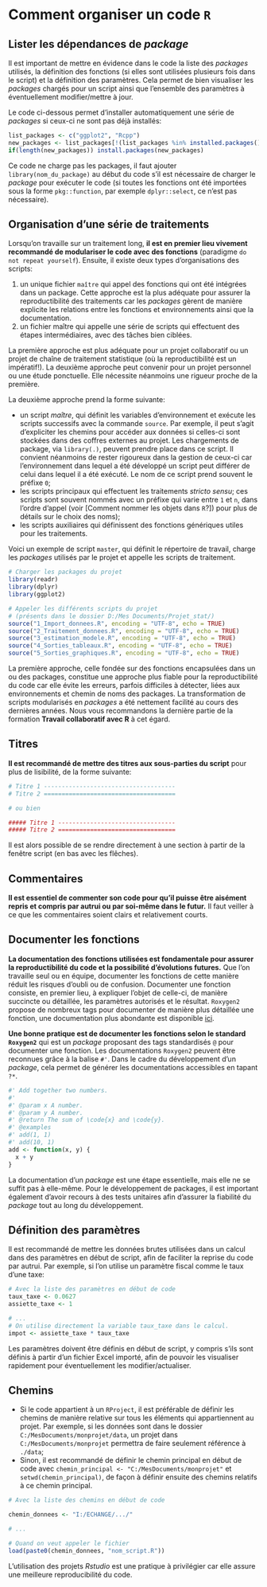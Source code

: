 # Comment organiser un code `R`

## Lister les dépendances de *package*

Il est important de mettre en évidence dans le code la liste des *packages* utilisés, la définition des fonctions (si elles sont utilisées plusieurs fois dans le script) et la définition des paramètres. Cela permet de bien visualiser les *packages* chargés pour un script ainsi que l'ensemble des paramètres à éventuellement modifier/mettre à jour. 

Le code ci-dessous permet d'installer automatiquement une série de *packages* si ceux-ci ne sont pas déjà installés:

```r
list_packages <- c("ggplot2", "Rcpp")
new_packages <- list_packages[!(list_packages %in% installed.packages()[,"Package"])]
if(length(new_packages)) install.packages(new_packages)
```

Ce code ne charge pas les packages, il faut ajouter `library(nom_du_package)` au début du code s'il est nécessaire de charger le *package* pour exécuter le code (si toutes les fonctions ont été importées sous la forme `pkg::function`, par exemple `dplyr::select`, ce n'est pas nécessaire).

## Organisation d'une série de traitements

Lorsqu'on travaille sur un traitement long, **il est en premier lieu vivement recommandé de modulariser le code avec des fonctions** (paradigme `do not repeat yourself`). Ensuite, il existe deux types d'organisations des scripts:

1. un unique fichier `maître` qui appel des fonctions qui ont été intégrées dans un package. Cette approche est la plus adéquate pour assurer la reproductibilité des traitements car les *packages* gèrent de manière explicite les relations entre les fonctions et environnements ainsi que la documentation. 
2. un fichier maître qui appelle une série de scripts qui effectuent des étapes intermédiaires, avec des tâches bien ciblées.

La première approche est plus adéquate pour un projet collaboratif ou un projet de chaîne de traitement statistique (où la reproductibilité est un impératif!). La deuxième approche peut convenir pour un projet personnel ou une étude ponctuelle. Elle nécessite néanmoins une rigueur proche de la première.

La deuxième approche prend la forme suivante:

* un script *maître*, qui définit les variables d'environnement et exécute les scripts successifs avec la commande `source`. Par exemple, il peut s'agit d'expliciter les chemins pour accéder aux données si celles-ci sont stockées dans des coffres externes au projet. Les chargements de package, via `library(.)`, peuvent prendre place dans ce script. Il convient néanmoins de rester rigoureux dans la gestion de ceux-ci car l'environnement dans lequel a été développé un script peut différer de celui dans lequel il a été exécuté. Le nom de ce script prend souvent le préfixe `0`;
* les scripts principaux qui effectuent les traitements *stricto sensu*; ces scripts sont souvent nommés avec un préfixe qui varie entre `1` et `n`, dans l'ordre d'appel (voir [Comment nommer les objets dans `R`?]) pour plus de détails sur le choix des noms);
* les scripts auxiliaires qui définissent des fonctions génériques utiles pour les traitements.

Voici un exemple de script `master`, qui définit le répertoire de travail, charge les *packages* utilisés par le projet et appelle les scripts de traitement.

```r

# Charger les packages du projet
library(readr)
library(dplyr)
library(ggplot2)

# Appeler les différents scripts du projet
# (présents dans le dossier D:/Mes Documents/Projet_stat/)
source("1_Import_donnees.R", encoding = "UTF-8", echo = TRUE)
source("2_Traitement_donnees.R", encoding = "UTF-8", echo = TRUE)
source("3_estimation_modele.R", encoding = "UTF-8", echo = TRUE)
source("4_Sorties_tableaux.R", encoding = "UTF-8", echo = TRUE)
source("5_Sorties_graphiques.R", encoding = "UTF-8", echo = TRUE)
```

La première approche, celle fondée sur des fonctions encapsulées dans un ou des packages, constitue une approche plus fiable pour la reproductibilité du code car elle évite les erreurs, parfois difficiles à détecter, liées aux environnements et chemin de noms des packages. La transformation de scripts modularisés en *packages* a été nettement facilité au cours des dernières années. Nous vous recommandons la dernière partie de la formation **Travail collaboratif avec R** à cet égard.

## Titres

**Il est recommandé de mettre des titres aux sous-parties du script** pour plus de lisibilité, de la forme suivante:
```r
# Titre 1 -------------------------------------
# Titre 2 =====================================

# ou bien 

##### Titre 1 ---------------------------------
##### Titre 2 =================================
```

Il est alors possible de se rendre directement à une section à partir de la fenêtre script (en bas avec les flêches).

## Commentaires

**Il est essentiel de commenter son code pour qu'il puisse être aisément repris et compris par autrui ou par soi-même dans le futur.** Il faut veiller à ce que les commentaires soient clairs et relativement courts.

## Documenter les fonctions

**La documentation des fonctions utilisées est fondamentale pour assurer la reproductibilité du code et la possibilité d'évolutions futures.** Que l'on travaille seul ou en équipe, documenter les fonctions de cette manière réduit les risques d'oubli ou de confusion. Documenter une fonction consiste, en premier lieu, à expliquer l'objet de celle-ci, de manière succincte ou détaillée, les paramètres autorisés et le résultat. `Roxygen2` propose de nombreux tags pour documenter de manière plus détaillée une fonction, une documentation plus abondante est disponible [ici](http://r-pkgs.had.co.nz/man.html).

**Une bonne pratique est de documenter les fonctions selon le standard `Roxygen2`** qui est un *package* proposant des tags standardisés `@` pour documenter une fonction. Les documentations `Roxygen2` peuvent être reconnues grâce à la balise `#'`. Dans le cadre du développement d'un *package*, cela permet de générer les documentations accessibles en tapant `?*`.

```r
#' Add together two numbers.
#' 
#' @param x A number.
#' @param y A number.
#' @return The sum of \code{x} and \code{y}.
#' @examples
#' add(1, 1)
#' add(10, 1)
add <- function(x, y) {
  x + y
}
```

La documentation d'un *package* est une étape essentielle, mais elle ne se suffit pas à elle-même. Pour le développement de packages, il est important également d'avoir recours à des tests unitaires afin d'assurer la fiabilité du *package* tout au long du développement.

## Définition des paramètres

Il est recommandé de mettre les données brutes utilisées dans un calcul dans des paramètres en début de script, afin de faciliter la reprise du code par autrui. Par exemple, si l'on utilise un paramètre fiscal comme le taux d'une taxe:

```r
# Avec la liste des paramètres en début de code
taux_taxe <- 0.0627
assiette_taxe <- 1

# ...
# On utilise directement la variable taux_taxe dans le calcul.
impot <- assiette_taxe * taux_taxe
```

Les paramètres doivent être définis en début de script, y compris s'ils sont définis à partir d'un fichier Excel importé, afin de pouvoir les visualiser rapidement pour éventuellement les modifier/actualiser.

## Chemins

* Si le code appartient à un `RProject`, il est préférable de définir les chemins de manière relative sur tous les éléments qui appartiennent au projet. Par exemple, si les données sont dans le dossier `C:/MesDocuments/monprojet/data`, un projet dans `C:/MesDocuments/monprojet` permettra de faire seulement référence à `./data`;
* Sinon, il est recommandé de définir le chemin principal en début de code avec `chemin_principal <- "C:/MesDocuments/monprojet"` et `setwd(chemin_principal)`, de façon à définir ensuite des chemins relatifs à ce chemin principal.

```r
# Avec la liste des chemins en début de code

chemin_donnees <- "I:/ECHANGE/.../"

# ...

# Quand on veut appeler le fichier
load(paste0(chemin_donnees, "nom_script.R"))

```

L'utilisation des projets *Rstudio* est une pratique à privilégier car elle assure une meilleure reproducibilité du code.
 
